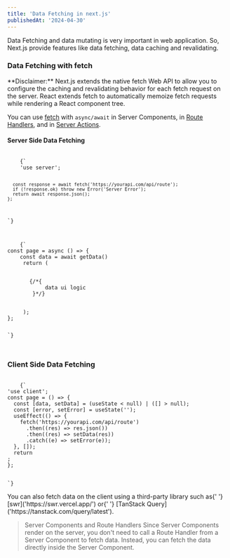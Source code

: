 ```yaml
---
title: 'Data Fetching in next.js'
publishedAt: '2024-04-30'
---
```


Data Fetching and data mutating is very important in web application. So, Next.js provide features like data fetching, data caching and revalidating.

### Data Fetching with fetch

<Callout emoji='⚠️'>
  **Disclaimer:** Next.js extends the native fetch Web API to allow you to
  configure the caching and revalidating behavior for each fetch request on the
  server. React extends fetch to automatically memoize fetch requests while
  rendering a React component tree.
</Callout>

You can use [fetch](https://developer.mozilla.org/en-US/docs/Web/API/Fetch_API) with `async/await` in Server Components, in [Route Handlers](https://nextjs.org/docs/app/building-your-application/routing/route-handlers), and in [Server Actions](https://nextjs.org/docs/app/building-your-application/data-fetching/server-actions-and-mutations).

#### Server Side Data Fetching

<Code filename="_action.ts">
    {`
    'use server';

      const response = await fetch('https://yourapi.com/api/route');
      if (!response.ok) throw new Error('Server Error');
      return await response.json();
    };

`}

</Code>

<Code filename="page.tsx">
    {`
const page = async () => {
    const data = await getData()
     return (
      <div>
       {/*{
            data ui logic
        }*/}
      </div>
     );
};

`}

</Code>

### Client Side Data Fetching

<Code filename="page.tsx">
    {`
'use client';
const page = () => {
  const [data, setData] = (useState < null) | ([] > null);
  const [error, setError] = useState('');
  useEffect(() => {
    fetch('https://yourapi.com/api/route')
      .then((res) => res.json())
      .then((res) => setData(res))
      .catch((e) => setError(e));
  }, []);
  return <div></div>;
};

`}
</Code>

<Callout emoji='⚠️'>
  You can also fetch data on the client using a third-party library such as{' '}
  [swr]('https://swr.vercel.app/') or{' '}
  [TanStack Query]('https://tanstack.com/query/latest').
</Callout>

> Server Components and Route Handlers
> Since Server Components render on the server, you don't need to call a Route Handler from a Server Component to fetch data. Instead, you can fetch the data directly inside the Server Component.
